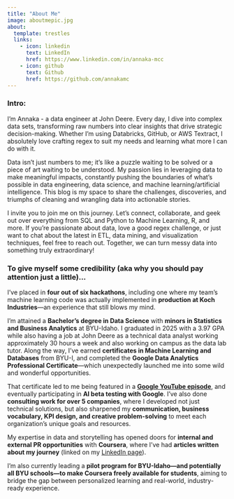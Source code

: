 ```yaml
---
title: "About Me"
image: aboutmepic.jpg
about:
  template: trestles
  links:
    - icon: linkedin
      text: LinkedIn
      href: https://www.linkedin.com/in/annaka-mcc
    - icon: github
      text: Github
      href: https://github.com/annakamc
---
```


### Intro:
I’m Annaka - a data engineer at John Deere. Every day, I dive into complex data sets, transforming raw numbers into clear insights that drive strategic decision-making. Whether I’m using Databricks, GitHub, or AWS Textract, I absolutely love crafting regex to suit my needs and learning what more I can do with it.

Data isn’t just numbers to me; it’s like a puzzle waiting to be solved or a piece of art waiting to be understood. My passion lies in leveraging data to make meaningful impacts, constantly pushing the boundaries of what’s possible in data engineering, data science, and machine learning/artificial intelligence. This blog is my space to share the challenges, discoveries, and triumphs of cleaning and wrangling data into actionable stories.

I invite you to join me on this journey. Let’s connect, collaborate, and geek out over everything from SQL and Python to Machine Learning, R, and more. If you’re passionate about data, love a good regex challenge, or just want to chat about the latest in ETL, data mining, and visualization techniques, feel free to reach out. Together, we can turn messy data into something truly extraordinary!

### To give myself some credibility (aka why you should pay attention just a little)...

I’ve placed in **four out of six hackathons**, including one where my team’s machine learning code was actually implemented in **production at Koch Industries**—an experience that still blows my mind.

I’m attained a **Bachelor’s degree in Data Science** with **minors in Statistics and Business Analytics** at BYU-Idaho. I graduated in 2025 with a 3.97 GPA while also having a job at John Deere as a technical data analyst working approximately 30 hours a week and also working on campus as the data lab tutor. Along the way, I’ve earned **certificates in Machine Learning and Databases** from BYU-I, and completed the **Google Data Analytics Professional Certificate**—which unexpectedly launched me into some wild and wonderful opportunities.

That certificate led to me being featured in a [**Google YouTube episode**](https://www.youtube.com/watch?v=pG4bMPRKHkk&t=2s), and eventually participating in **AI beta testing with Google**. I've also done **consulting work for over 5 companies**, where I developed not just technical solutions, but also sharpened my **communication, business vocabulary, KPI design, and creative problem-solving** to meet each organization’s unique goals and resources.

My expertise in data and storytelling has opened doors for **internal and external PR opportunities** with **Coursera**, where I’ve had **articles written about my journey** (linked on my [LinkedIn page](https://www.linkedin.com/in/annaka-mcc/)).

I’m also currently leading a **pilot program for BYU-Idaho—and potentially all BYU schools—to make Coursera freely available for students**, aiming to bridge the gap between personalized learning and real-world, industry-ready experience.

